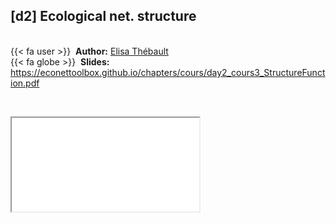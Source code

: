  
::: {.callout-note icon=true appearance="simple"}
## [d2] Ecological net. structure {.unnumbered}

<br />
{{< fa user >}} &nbsp;**Author:** [Elisa Thébault](https://iees-paris.fr/annuaire/thebault-elisa/)<br/>
{{< fa globe >}} &nbsp;**Slides:** <https://econettoolbox.github.io/chapters/cours/day2_cours3_StructureFunction.pdf>
:::


<br />

<div class="container">
  <iframe class="responsive-iframe" src="cours/day2_cours3_WhatStructure.pdf"></iframe>
</div> 

